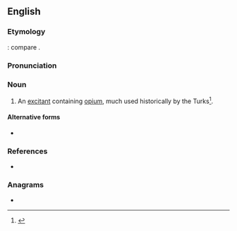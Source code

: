 {{also|masłach}}
==English==

===Etymology===
{{etyl|ar|en}} {{m|ar|مَسْلُوق}}: compare {{cog|fr|masloc}}.

===Pronunciation===
{{rfp|en}}

===Noun===
{{en-noun|-}}

# {{lb|en|medicine}} An [[excitant]] containing [[opium]], much used historically by the Turks<ref>{{RQ:Dunglison ML}}</ref>.

====Alternative forms====
* {{l|en|malach}}

===References===
<references/>
* {{R:Webster 1913}}

===Anagrams===
* {{anagrams|en|a=aachlms|chamals|chasmal}}